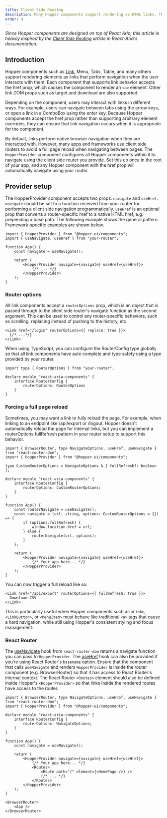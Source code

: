 ```yaml
---
title: Client Side Routing
description: Many Hopper components support rendering as HTML links. This page discusses how to set up your app to integrate Hopper links with your framework or client side router.
order: 4
---
```


_Since Hopper components are designed on top of React Aria, this article is heavily inspired by the [Client Side Routing](https://react-spectrum.adobe.com/react-spectrum/routing.html) article in React-Aria's documentation._

## Introduction

Hopper components such as [Link](./Link), Menu, Tabs, Table, and many others support rendering elements as links that perform navigation when the user interacts with them. Each component that supports link behavior accepts the href prop, which causes the component to render an `<a>` element. Other link DOM props such as target and download are also supported.

Depending on the component, users may interact with links in different ways. For example, users can navigate between tabs using the arrow keys, or open a link in a ComboBox using the enter key. Because Hopper components accept the href prop rather than supporting arbitrary element overrides, they can ensure that link navigation occurs when it is appropriate for the component.

By default, links perform native browser navigation when they are interacted with. However, many apps and frameworks use client side routers to avoid a full page reload when navigating between pages. The `HopperProvider` component configures all Hopper components within it to navigate using the client side router you provide. Set this up once in the root of your app, and any Hopper component with the href prop will automatically navigate using your router.

## Provider setup

The HopperProvider component accepts two props: `navigate` and `useHref`. `navigate` should be set to a function received from your router for performing a client side navigation programmatically. `useHref` is an optional prop that converts a router-specific href to a native HTML href, e.g. prepending a base path. The following example shows the general pattern. Framework-specific examples are shown below.

```tsx
import { HopperProvider } from "@hopper-ui/components";
import { useNavigate, useHref } from "your-router";

function App() {
    const navigate = useNavigate();

    return (
        <HopperProvider navigate={navigate} useHref={useHref}>
            {/* ... */}
        </HopperProvider>
    );
}
```

### Router options

All link components accept a `routerOptions` prop, which is an object that is passed through to the client side router's navigate function as the second argument. This can be used to control any router-specific behaviors, such as scrolling, replacing instead of pushing to the history, etc.

```tsx
<Link href="/login" routerOptions={{ replace: true }}>
  {/* ...*/}
</Link>
```
When using TypeScript, you can configure the RouterConfig type globally so that all link components have auto complete and type safety using a type provided by your router.

```tsx
import type { RouterOptions } from "your-router";

declare module "react-aria-components" {
    interface RouterConfig {
        routerOptions: RouterOptions
    }
}
```

### Forcing a full page reload

Sometimes, you may want a link to fully reload the page. For example, when linking to an endpoint like /api/export or /logout. Hopper doesn't automatically reload the page for internal links, but you can implement a routerOptions.fullRefresh pattern in your router setup to support this behavior.

```tsx
import { BrowserRouter, type NavigateOptions, useHref, useNavigate } from "react-router-dom";
import { HopperProvider } from "@hopper-ui/components";

type CustomRouterOptions = NavigateOptions & { fullRefresh?: boolean };

declare module "react-aria-components" {
    interface RouterConfig {
        routerOptions: CustomRouterOptions;
    }
}

function App() {
    const routerNavigate = useNavigate();
    const navigate = (url: string, options: CustomRouterOptions = {}) => {
        if (options.fullRefresh) {
            window.location.href = url;
        } else {
            routerNavigate(url, options);
        }
    };

    return (
        <HopperProvider navigate={navigate} useHref={useHref}>
            {/* Your app here... */}
        </HopperProvider>
    );
}
```
You can now trigger a full reload like so:

```tsx
<Link href="/api/export" routerOptions={{ fullRefresh: true }}>
  Download CSV
</Link>
```

This is particularly useful when Hopper components such as `<Link>`, `<LinkButton>`, or `<MenuItem>` must behave like traditional `<a>` tags that cause a hard navigation, while still using Hopper's consistent styling and focus management.

### React Router

The [useNavigate](https://reactrouter.com/en/main/hooks/use-navigate) hook from `react-router-dom` returns a navigate function you can pass to `HopperProvider`. The [useHref](https://reactrouter.com/en/main/hooks/use-href) hook can also be provided if you're using React Router's `basename` option. Ensure that the component that calls `useNavigate` and renders `HopperProvider` is inside the router component (e.g. BrowserRouter) so that it has access to React Router's internal context. The React Router `<Routes>` element should also be defined inside Hopper's `<HopperProvider>` so that links inside the rendered routes have access to the router.

```tsx
import { BrowserRouter, type NavigateOptions, useHref, useNavigate } from "react-router-dom";
import { HopperProvider } from "@hopper-ui/components";

declare module "react-aria-components" {
    interface RouterConfig {
        routerOptions: NavigateOptions;
    }
}

function App() {
    const navigate = useNavigate();

    return (
        <HopperProvider navigate={navigate} useHref={useHref}>
            {/* Your app here... */}
            <Routes>
                <Route path="/" element={<HomePage />} />
                {/* ... */}
            </Routes>
        </HopperProvider>
    );
}

<BrowserRouter>
    <App />
</BrowserRouter>
```
